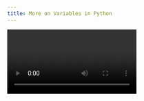 ```yaml
---
title: More on Variables in Python
---
```



<Video id="_OZIAHg5i7M" />

<Steps>
  <Step>
    In this lecture, we dive deeper into variables in Python, exploring how they are stored in memory, how Python manages variable references, the concept of garbage collection, and how to work with constants and data types.

    ## Variables and Memory Address

    * In Python, every variable points to a memory location where the actual data is stored.
    * To check the memory address of a variable, we use the built-in `id()` function.

    ```python
    num = 5
    print(id(num))   # Example output: 2496052330864

    name = 'navin'
    print(id(name))  # Example output: 2496090712176
    ```

    ### Variable Assignment

    When assigning the value of one variable to another, both variables may point to the same memory location if their values are the same.

    ```python
    a = 10
    b = a

    print(a)         # 10
    print(b)         # 10
    print(id(a))     # Example: 2496052331024
    print(id(b))     # Same as id(a)
    ```

    * In Python, everything is an **object**.
    * Variables act like **tags** that label these objects in memory.

    ```pyhton
    print(id(10))    # Example: 2496052331024

    k = 10
    print(id(k))     # Same as above
    ```

    ### Reassignment and New Memory Address

    If a variable is reassigned a new value, it points to a **new memory location.**

    ```python
    a = 9
    print(id(a))     # Example: 2496052330992

    print(id(b))     # Still pointing to the old memory location
    ```
  </Step>

  <Step>
    ## Garbage Collection

    * Python has an automatic garbage collector.
    * If data in memory is **not referenced by any variable**, it becomes inaccessible and is removed automatically.
  </Step>

  <Step>
    ## Constants in Python

    * Variables in Python can change values, but constants are intended to remain the same.
    * By convention, constants are written in uppercase letters.

    ```python
    PI = 3.14
    print(PI)        # 3.14

    # Though not enforced, changing it is possible:
    PI = 3.15
    print(PI)        # 3.15
    ```

    > Python does not enforce immutability of constants. The uppercase naming is just a convention.
  </Step>

  <Step>
    ## Data Types

    Python provides a wide variety of in-built data types such as:

    * Integers (`int`)
    * Floating-point numbers (`float`)
    * Strings (`str`)
    * Lists (`list`)
    * Tuples (`tuple`)
    * Dictionaries (`dict`)
    * Sets (`set`)

    To check the data type of a variable, use the `type()` function:

    ```python
    PI = 3.15
    print(type(PI))   # <class 'float'>
    ```

    * Besides built-in types, Python also allows the creation of **custom data types** using **classes.**
  </Step>

  <Step>
    ## Summary

    * Variables in Python are references to objects stored in memory.
    * Multiple variables with the same value may point to the same memory location.
    * Memory not referenced by variables is cleared by the garbage collector.
    * Constants are represented by uppercase letters (convention, not enforced).
    * Python supports multiple built-in data types and allows creation of custom types.
  </Step>
</Steps>
